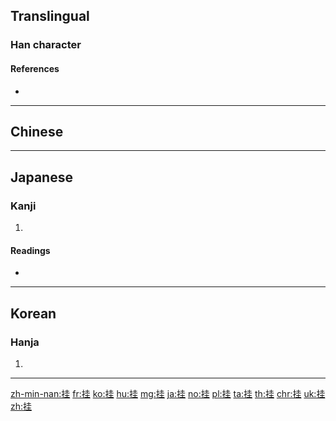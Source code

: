 {{also|掛}}
==Translingual==

===Han character===
{{Han char|rn=64|rad=手|as=06|sn=9|four=54014|canj=QGG|ids=⿰扌圭}}

====References====
* {{Han ref|kx=0429.060|dkj=12020|dj=0778.030|hdz=31865.050|uh=6302|ud=25346|bh=AC45|bd=44101}}

----

==Chinese==
{{zh-see|掛}}

----

==Japanese==

===Kanji===
{{ja-kanji|grade=|rs=手06}}

# {{defn|lang=ja|sort=手06}}

====Readings====
* {{ja-readings|on=[[けい]] (kei), [[かい]] (kai), [[け]] (ke)|kun=[[かける]] (kakeru)}}

----

==Korean==

===Hanja===
{{ko-hanja|hangeul=괘|eumhun=|rv=gwae|mr=kwae|y=kway}}

# {{defn|lang=ko|sort=手06}}

----

[[zh-min-nan:挂]]
[[fr:挂]]
[[ko:挂]]
[[hu:挂]]
[[mg:挂]]
[[ja:挂]]
[[no:挂]]
[[pl:挂]]
[[ta:挂]]
[[th:挂]]
[[chr:挂]]
[[uk:挂]]
[[zh:挂]]
